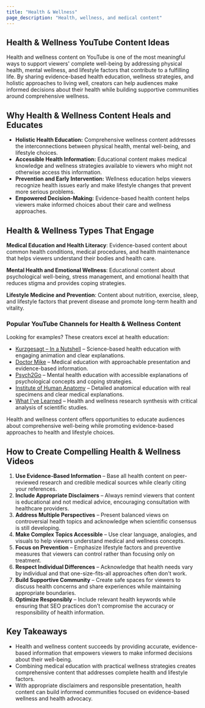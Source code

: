 ```yaml
---
title: "Health & Wellness"
page_description: "Health, wellness, and medical content"
---
```


## Health & Wellness YouTube Content Ideas

Health and wellness content on YouTube is one of the most meaningful ways to support viewers' complete well-being by addressing physical health, mental wellness, and lifestyle factors that contribute to a fulfilling life. By sharing evidence-based health education, wellness strategies, and holistic approaches to living well, creators can help audiences make informed decisions about their health while building supportive communities around comprehensive wellness.

## Why Health & Wellness Content Heals and Educates

- **Holistic Health Education:** Comprehensive wellness content addresses the interconnections between physical health, mental well-being, and lifestyle choices.  
- **Accessible Health Information:** Educational content makes medical knowledge and wellness strategies available to viewers who might not otherwise access this information.  
- **Prevention and Early Intervention:** Wellness education helps viewers recognize health issues early and make lifestyle changes that prevent more serious problems.  
- **Empowered Decision-Making:** Evidence-based health content helps viewers make informed choices about their care and wellness approaches.  

## Health & Wellness Types That Engage

**Medical Education and Health Literacy**: Evidence-based content about common health conditions, medical procedures, and health maintenance that helps viewers understand their bodies and health care.

**Mental Health and Emotional Wellness**: Educational content about psychological well-being, stress management, and emotional health that reduces stigma and provides coping strategies.

**Lifestyle Medicine and Prevention**: Content about nutrition, exercise, sleep, and lifestyle factors that prevent disease and promote long-term health and vitality.

### Popular YouTube Channels for Health & Wellness Content

Looking for examples? These creators excel at health education:  
- [Kurzgesagt – In a Nutshell](https://www.youtube.com/@kurzgesagt) – Science-based health education with engaging animation and clear explanations.  
- [Doctor Mike](https://www.youtube.com/@DoctorMike) – Medical education with approachable presentation and evidence-based information.  
- [Psych2Go](https://www.youtube.com/@Psych2go) – Mental health education with accessible explanations of psychological concepts and coping strategies.  
- [Institute of Human Anatomy](https://www.youtube.com/@InstituteofHumanAnatomy) – Detailed anatomical education with real specimens and clear medical explanations.  
- [What I've Learned](https://www.youtube.com/@WhatIveLearned) – Health and wellness research synthesis with critical analysis of scientific studies.  

Health and wellness content offers opportunities to educate audiences about comprehensive well-being while promoting evidence-based approaches to health and lifestyle choices.

## How to Create Compelling Health & Wellness Videos

1. **Use Evidence-Based Information** – Base all health content on peer-reviewed research and credible medical sources while clearly citing your references.  
2. **Include Appropriate Disclaimers** – Always remind viewers that content is educational and not medical advice, encouraging consultation with healthcare providers.  
3. **Address Multiple Perspectives** – Present balanced views on controversial health topics and acknowledge when scientific consensus is still developing.  
4. **Make Complex Topics Accessible** – Use clear language, analogies, and visuals to help viewers understand medical and wellness concepts.  
5. **Focus on Prevention** – Emphasize lifestyle factors and preventive measures that viewers can control rather than focusing only on treatment.  
6. **Respect Individual Differences** – Acknowledge that health needs vary by individual and that one-size-fits-all approaches often don't work.  
7. **Build Supportive Community** – Create safe spaces for viewers to discuss health concerns and share experiences while maintaining appropriate boundaries.  
8. **Optimize Responsibly** – Include relevant health keywords while ensuring that SEO practices don't compromise the accuracy or responsibility of health information.  

## Key Takeaways

- Health and wellness content succeeds by providing accurate, evidence-based information that empowers viewers to make informed decisions about their well-being.  
- Combining medical education with practical wellness strategies creates comprehensive content that addresses complete health and lifestyle factors.  
- With appropriate disclaimers and responsible presentation, health content can build informed communities focused on evidence-based wellness and health advocacy.